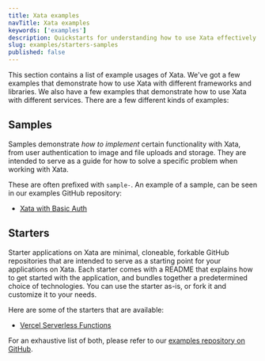 ```yaml
---
title: Xata examples
navTitle: Xata examples
keywords: ['examples']
description: Quickstarts for understanding how to use Xata effectively
slug: examples/starters-samples
published: false
---
```


This section contains a list of example usages of Xata. We've got a few examples that demonstrate how to use Xata with different frameworks and libraries. We also have a few examples that demonstrate how to use Xata with different services. There are a few different kinds of examples:

## Samples

Samples demonstrate _how to implement_ certain functionality with Xata, from user authentication to image and file uploads and storage. They are intended to serve as a guide for how to solve a specific problem when working with Xata.

These are often prefixed with `sample-`. An example of a sample, can be seen in our examples GitHub repository:

- [Xata with Basic Auth](https://github.com/xataio/examples/tree/main/apps/sample-nextjs-basic-auth)

## Starters

Starter applications on Xata are minimal, cloneable, forkable GitHub repositories that are intended to serve as a starting point for your applications on Xata. Each starter comes with a README that explains how to get started with the application, and bundles together a predetermined choice of technologies. You can use the starter as-is, or fork it and customize it to your needs.

Here are some of the starters that are available:

- [Vercel Serverless Functions](https://github.com/xataio/examples/tree/main/apps/starter-vercel-serverless-functions)

For an exhaustive list of both, please refer to our [examples repository on GitHub](https://github.com/xataio/examples/tree/main/apps).
